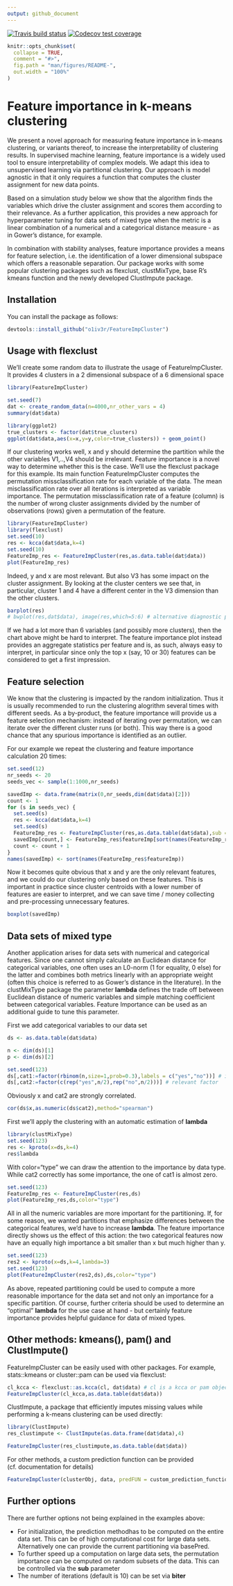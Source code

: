 ```yaml
---
output: github_document
---
```


<!-- README.md is generated from README.Rmd. Please edit that file -->

<!-- badges: start -->
[![Travis build status](https://travis-ci.org/o1iv3r/FeatureImpCluster.svg?branch=master)](https://travis-ci.org/o1iv3r/FeatureImpCluster)
[![Codecov test coverage](https://codecov.io/gh/o1iv3r/FeatureImpCluster/branch/master/graph/badge.svg)](https://codecov.io/gh/o1iv3r/FeatureImpCluster?branch=master)
<!-- badges: end -->


```r
knitr::opts_chunk$set(
  collapse = TRUE,
  comment = "#>",
  fig.path = "man/figures/README-",
  out.width = "100%"
)
```

# Feature importance in k-means clustering 

We present a novel approach for measuring feature importance in k-means clustering, or variants thereof, to increase the interpretability of clustering results. In supervised machine learning, feature importance is a widely used tool to ensure interpretability of complex models. We adapt this idea to unsupervised learning via partitional clustering. Our approach is model agnostic in that it only requires a function that computes the cluster assignment for new data points. 

Based on a simulation study below we show that the algorithm finds the variables which drive the cluster assignment and scores them according to their relevance. As a further application, this provides a new approach for hyperparameter tuning for data sets of mixed type when the metric is a linear combination of a numerical and a categorical distance measure - as in Gower's distance, for example. 

In combination with stability analyses, feature importance provides a means for feature selection, i.e. the identification of a lower dimensional subspace which offers a reasonable separation. Our package works with some popular clustering packages such as flexclust, clustMixType, base R's kmeans function and the newly developed ClustImpute package.

 
## Installation

You can install the package as follows:

``` r
devtools::install_github("o1iv3r/FeatureImpCluster")
```

## Usage with flexclust

We'll create some random data to illustrate the usage of FeatureImpCluster. It provides 4 clusters in a 2 dimensional subspace of a 6 dimensional space

```r
library(FeatureImpCluster)

set.seed(7)
dat <- create_random_data(n=4000,nr_other_vars = 4)
summary(dat$data)
```


```r
library(ggplot2)
true_clusters <- factor(dat$true_clusters)
ggplot(dat$data,aes(x=x,y=y,color=true_clusters)) + geom_point()
```

If our clustering works well, x and y should determine the partition while the other variables V1,..,V4 should be irrelevant. Feature importance is a novel way to determine whether this is the case. We'll use the flexclust package for this example. Its main function FeatureImpCluster computes the permutation missclassification rate for each variable of the data. The mean misclassification rate over all iterations is interpreted as variable importance. The permutation missclassification rate of a feature (column) is the number of wrong cluster assignments divided by the number of observations (rows) given a permutation of the feature.

```r
library(FeatureImpCluster)
library(flexclust)
set.seed(10)
res <- kcca(dat$data,k=4)
set.seed(10)
FeatureImp_res <- FeatureImpCluster(res,as.data.table(dat$data))
plot(FeatureImp_res)
```

Indeed, y and x are most relevant. But also V3 has some impact on the cluster assignment. By looking at the cluster centers we see that, in particular, cluster 1 and 4 have a different center in the V3 dimension than the other clusters.

```r
barplot(res)
# bwplot(res,dat$data), image(res,which=5:6) # alternative diagnostic plots of flexclust
```

If we had a lot more than 6 variables (and possibly more clusters), then the chart above might be hard to interpret. The feature importance plot instead provides an aggregate statistics per feature and is, as such, always easy to interpret, in particular since only the top x (say, 10 or 30) features can be considered to get a first impression.


## Feature selection

We know that the clustering is impacted by the random initialization. Thus it is usually recommended to run the clustering alogrithm several times with different seeds. As a by-product, the feature importance will provide us a feature selection mechanism: instead of iterating over permutation, we can iterate over the different cluster runs (or both). This way there is a good chance that any spurious importance is identified as an outlier.

For our example we repeat the clustering and feature importance calculation 20 times:


```r
set.seed(12)
nr_seeds <- 20
seeds_vec <- sample(1:1000,nr_seeds)

savedImp <- data.frame(matrix(0,nr_seeds,dim(dat$data)[2]))
count <- 1
for (s in seeds_vec) {
  set.seed(s)
  res <- kcca(dat$data,k=4)
  set.seed(s)
  FeatureImp_res <- FeatureImpCluster(res,as.data.table(dat$data),sub = 1,biter = 1)
  savedImp[count,] <- FeatureImp_res$featureImp[sort(names(FeatureImp_res$featureImp))]
  count <- count + 1
}
names(savedImp) <- sort(names(FeatureImp_res$featureImp))
```

Now it becomes quite obvious that x and y are the only relevant features, and we could do our clustering only based on these features. This is important in practice since cluster centroids with a lower number of features are easier to interpret, and we can save time / money collecting and pre-processing unnecessary features.

```r
boxplot(savedImp)
```


## Data sets of mixed type

Another application arises for data sets with numerical and categorical features. Since one cannot simply calculate an Euclidean distance for categorical variables, one often uses an L0-norm (1 for equality, 0 else) for the latter and combines both metrics linearly with an appropriate weight (often this choice is referred to as Gower's distance in the literature). In the clustMixType package the parameter **lambda** defines the trade off between Euclidean distance of numeric variables and simple matching coefficient between categorical variables. Feature Importance can be used as an additional guide to tune this parameter.

First we add categorical variables to our data set

```r
ds <- as.data.table(dat$data)

n <- dim(ds)[1]
p <- dim(ds)[2]

set.seed(123)
ds[,cat1:=factor(rbinom(n,size=1,prob=0.3),labels = c("yes","no"))] # irrelevant factor
ds[,cat2:=factor(c(rep("yes",n/2),rep("no",n/2)))] # relevant factor
```

Obviously x and cat2 are strongly correlated.

```r
cor(ds$x,as.numeric(ds$cat2),method="spearman")
```

First we'll apply the clustering with an automatic estimation of **lambda**

```r
library(clustMixType)
set.seed(123)
res <- kproto(x=ds,k=4)
res$lambda
```

With color="type" we can draw the attention to the importance by data type. While cat2 correctly has some importance, the one of cat1 is almost zero.

```r
set.seed(123)
FeatureImp_res <- FeatureImpCluster(res,ds)
plot(FeatureImp_res,ds,color="type")
```

All in all the numeric variables are more important for the partitioning. If, for some reason, we wanted partitions that emphasize differences between the categorical features, we'd have to increase **lambda**. The feature importance directly shows us the effect of this action: the two categorical features now have an equally high importance  a bit smaller than x but much higher than y.

```r
set.seed(123)
res2 <- kproto(x=ds,k=4,lambda=3)
set.seed(123)
plot(FeatureImpCluster(res2,ds),ds,color="type")
```

As above, repeated partitioning could be used to compute a more reasonable importance for the data set and not only an importance for a specific partition. Of course, further criteria should be used to determine an "optimal" **lambda** for the use case at hand - but certainly feature importance provides helpful guidance for data of mixed types. 

## Other methods: kmeans(), pam() and ClustImpute() 

FeatureImpCluster can be easily used with other packages. For example, stats::kmeans or cluster::pam can be used via flexclust:

```r
cl_kcca <- flexclust::as.kcca(cl, dat$data) # cl is a kcca or pam object
FeatureImpCluster(cl_kcca,as.data.table(dat$data))
```

ClustImpute, a package that efficiently imputes missing values while performing a k-means clustering can be used directly:

```r
library(ClustImpute)
res_clustimpute <- ClustImpute(as.data.frame(dat$data),4)

FeatureImpCluster(res_clustimpute,as.data.table(dat$data))
```

For other methods, a custom prediction function can be provided (cf. documentation for details)

```r
FeatureImpCluster(clusterObj, data, predFUN = custom_prediction_function_for_clusterObj)
```

## Further options

There are further options not being explained in the examples above:

* For initialization, the prediction methodhas to be computed on the entire data set. This can be of high computational cost for large data sets. Alternatively one can provide the current partitioning via basePred.
* To further speed up a computation on large data sets, the permutation importance can be computed on random subsets of the data. This can be controlled via the **sub** parameter
* The number of iterations (default is 10) can be set via **biter**
